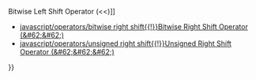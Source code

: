 {{Page_Title}}
{{Flags}}
{{Summary_Section|Right shifts the value of a variable by the number of bits specified in the value of an expression, maintaining the sign, and assigns the result to the variable.

}}
{{JS_Syntax|Formats={{JS_Syntax_Format
|Format= result '''&gt;&gt;=''' expression}}
|Values={{JS_Syntax_Parameter
|Name=result
|Required=
|Description=Any variable.}}{{JS_Syntax_Parameter
|Name=expression
|Required=
|Description=Any expression.}}
}}
{{Remarks_Section
|Remarks=Using the '''&gt;&gt;=''' operator is exactly the same as specifying:

 result = result &gt;&gt; expression
The '''&gt;&gt;=''' operator shifts the bits of result right by the number of bits specified in expression. The sign bit of result is used to fill the digits from the left. Digits shifted off the right are discarded. For example, after the following code is evaluated, temp has a value of -4: 14 (11110010 in binary) shifted right two bits equals -4 (11111100 in binary).

 var temp
 temp = -14
 temp &gt;&gt;= 2
}}
{{See_Also_Section
|Manual_links=* [[javascript/operators/bitwise left shift{{!}}Bitwise Left Shift Operator (&#60;&#60;)]]
* [[javascript/operators/bitwise right shift{{!}}Bitwise Right Shift Operator (&#62;&#62;)]]
* [[javascript/operators/unsigned right shift{{!}}Unsigned Right Shift Operator (&#62;&#62;&#62;)]]
}}
{{Topics | JS Basic}}

{{External_Attribution
|Is_CC-BY-SA=No
|Sources=MSDN
|MDN_link=
|MSDN_link=http://msdn.microsoft.com/en-us/library/ie/7fd7s4a7(v=vs.94).aspx
|HTML5Rocks_link=
}}
